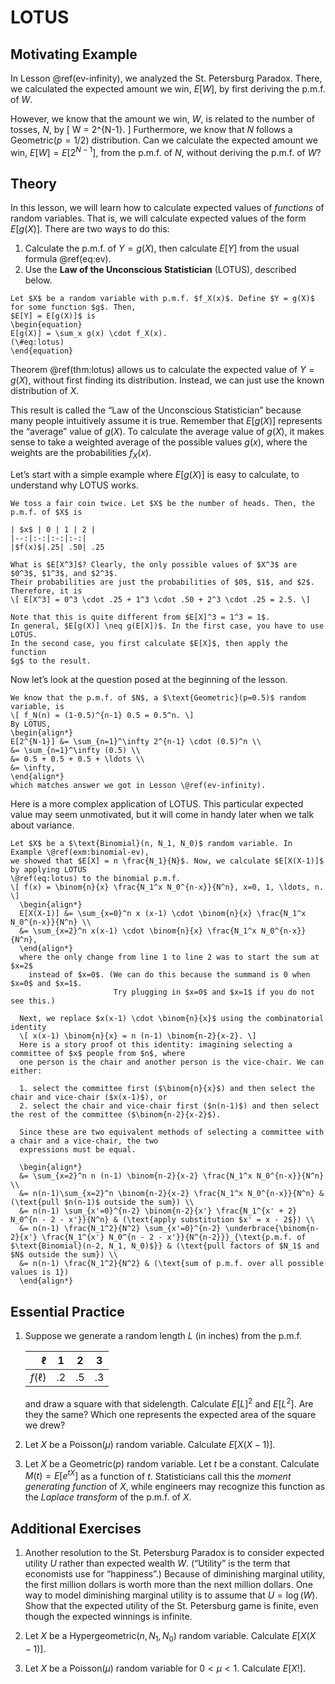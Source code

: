 # LOTUS {#lotus}

## Motivating Example {-}

In Lesson \@ref(ev-infinity), we analyzed the St. Petersburg Paradox. There, we calculated the expected 
amount we win, $E[W]$, by first deriving the p.m.f. of $W$.

However, we know that the amount we win, $W$, is related to the number of tosses, $N$, by
\[ W = 2^{N-1}. \]
Furthermore, we know that $N$ follows a $\text{Geometric}(p=1/2)$ distribution. Can we calculate 
the expected amount we win, $E[W] = E[2^{N-1}]$, from the p.m.f. of $N$, without deriving 
the p.m.f. of $W$?

## Theory {-}

In this lesson, we will learn how to calculate expected values of _functions_ of random variables. 
That is, we will calculate expected values of the form $E[g(X)]$. There are two ways to do this:

1. Calculate the p.m.f. of $Y = g(X)$, then calculate $E[Y]$ from the usual formula \@ref(eq:ev).
2. Use the **Law of the Unconscious Statistician** (LOTUS), described below.

```theorem
Let $X$ be a random variable with p.m.f. $f_X(x)$. Define $Y = g(X)$ for some function $g$. Then, 
$E[Y] = E[g(X)]$ is 
\begin{equation}
E[g(X)] = \sum_x g(x) \cdot f_X(x).
(\#eq:lotus)
\end{equation}
```

Theorem \@ref(thm:lotus) allows us to calculate the expected value of $Y = g(X)$, without first 
finding its distribution. Instead, we can just use the known distribution of $X$. 

This result is called the "Law of the Unconscious Statistician" because many people intuitively 
assume it is true. Remember that $E[g(X)]$ represents the "average" value 
of $g(X)$. To calculate the average value of $g(X)$, it makes sense to take a weighted average of the 
possible values $g(x)$, where the weights are the probabilities $f_X(x)$.

Let's start with a simple example where $E[g(X)]$ is easy to calculate, to understand why LOTUS works.
```example
We toss a fair coin twice. Let $X$ be the number of heads. Then, the p.m.f. of $X$ is

| $x$ | 0 | 1 | 2 |
|--:|:-:|:-:|:-:|
|$f(x)$|.25| .50| .25

What is $E[X^3]$? Clearly, the only possible values of $X^3$ are $0^3$, $1^3$, and $2^3$. 
Their probabilities are just the probabilities of $0$, $1$, and $2$. 
Therefore, it is 
\[ E[X^3] = 0^3 \cdot .25 + 1^3 \cdot .50 + 2^3 \cdot .25 = 2.5. \]

Note that this is quite different from $E[X]^3 = 1^3 = 1$. 
In general, $E[g(X)] \neq g(E[X])$. In the first case, you have to use LOTUS. 
In the second case, you first calculate $E[X]$, then apply the function 
$g$ to the result.
```

Now let's look at the question posed at the beginning of the lesson.

```example
We know that the p.m.f. of $N$, a $\text{Geometric}(p=0.5)$ random variable, is 
\[ f_N(n) = (1-0.5)^{n-1} 0.5 = 0.5^n. \]
By LOTUS, 
\begin{align*}
E[2^{N-1}] &= \sum_{n=1}^\infty 2^{n-1} \cdot (0.5)^n \\
&= \sum_{n=1}^\infty (0.5) \\
&= 0.5 + 0.5 + 0.5 + \ldots \\
&= \infty,
\end{align*}
which matches answer we got in Lesson \@ref(ev-infinity).
```

Here is a more complex application of LOTUS. This particular expected value 
may seem unmotivated, but it will come in handy later when we talk about variance.

```example
Let $X$ be a $\text{Binomial}(n, N_1, N_0)$ random variable. In Example \@ref(exm:binomial-ev), 
we showed that $E[X] = n \frac{N_1}{N}$. Now, we calculate $E[X(X-1)]$ by applying LOTUS 
\@ref(eq:lotus) to the binomial p.m.f. 
\[ f(x) = \binom{n}{x} \frac{N_1^x N_0^{n-x}}{N^n}, x=0, 1, \ldots, n. \]
  \begin{align*}
  E[X(X-1)] &= \sum_{x=0}^n x (x-1) \cdot \binom{n}{x} \frac{N_1^x N_0^{n-x}}{N^n} \\
  &= \sum_{x=2}^n x(x-1) \cdot \binom{n}{x} \frac{N_1^x N_0^{n-x}}{N^n},
  \end{align*}
  where the only change from line 1 to line 2 was to start the sum at $x=2$ 
    instead of $x=0$. (We can do this because the summand is 0 when $x=0$ and $x=1$.
                       Try plugging in $x=0$ and $x=1$ if you do not see this.) 
  
  Next, we replace $x(x-1) \cdot \binom{n}{x}$ using the combinatorial identity 
  \[ x(x-1) \binom{n}{x} = n (n-1) \binom{n-2}{x-2}. \] 
  Here is a story proof ot this identity: imagining selecting a committee of $x$ people from $n$, where 
  one person is the chair and another person is the vice-chair. We can either:
    
  1. select the committee first ($\binom{n}{x}$) and then select the chair and vice-chair ($x(x-1)$), or 
  2. select the chair and vice-chair first ($n(n-1)$) and then select the rest of the committee ($\binom{n-2}{x-2}$).
  
  Since these are two equivalent methods of selecting a committee with a chair and a vice-chair, the two 
  expressions must be equal.
    
  \begin{align*}
  &= \sum_{x=2}^n n (n-1) \binom{n-2}{x-2} \frac{N_1^x N_0^{n-x}}{N^n} \\
  &= n(n-1)\sum_{x=2}^n \binom{n-2}{x-2} \frac{N_1^x N_0^{n-x}}{N^n} & (\text{pull $n(n-1)$ outside the sum}) \\
  &= n(n-1) \sum_{x'=0}^{n-2} \binom{n-2}{x'} \frac{N_1^{x' + 2} N_0^{n - 2 - x'}}{N^n} & (\text{apply substitution $x' = x - 2$}) \\
  &= n(n-1) \frac{N_1^2}{N^2} \sum_{x'=0}^{n-2} \underbrace{\binom{n-2}{x'} \frac{N_1^{x'} N_0^{n - 2 - x'}}{N^{n-2}}}_{\text{p.m.f. of $\text{Binomial}(n-2, N_1, N_0)$}} & (\text{pull factors of $N_1$ and $N$ outside the sum}) \\
  &= n(n-1) \frac{N_1^2}{N^2} & (\text{sum of p.m.f. over all possible values is 1})
  \end{align*}
```

## Essential Practice {-}

1. Suppose we generate a random length $L$ (in inches) from the p.m.f. 

    | $\ell$ | 1 | 2 | 3 |
    |--:|:-:|:-:|:-:|
    |$f(\ell)$|.2| .5| .3

    and draw a square with that sidelength. Calculate $E[L]^2$ and $E[L^2]$. 
    Are they the same? Which one represents the expected area of the square we drew?

2. Let $X$ be a $\text{Poisson}(\mu)$ random variable. Calculate $E[X(X-1)]$.

3. Let $X$ be a $\text{Geometric}(p)$ random variable. Let $t$ be a constant. Calculate 
$M(t) = E[e^{tX}]$ as a function of $t$. Statisticians call this the 
_moment generating function_ of $X$, while engineers may recognize this function as the 
_Laplace transform_ of the p.m.f. of $X$.


## Additional Exercises {-}

1. Another resolution to the St. Petersburg Paradox is to consider expected
utility $U$ rather than expected wealth $W$. ("Utility" is the term that economists use for "happiness".) 
Because of diminishing marginal utility, the first million dollars is worth more than the next million dollars. 
One way to model diminishing marginal utility is to assume that $U = \log(W)$. 
Show that the expected utility of the St. Petersburg game is finite, even though the expected winnings 
is infinite.

2. Let $X$ be a $\text{Hypergeometric}(n, N_1, N_0)$ random variable. Calculate $E[X(X-1)]$.

3. Let $X$ be a $\text{Poisson}(\mu)$ random variable for $0 < \mu < 1$. Calculate $E[X!]$.
